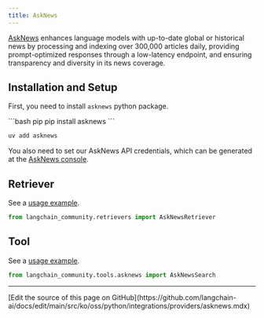 ```yaml
---
title: AskNews
---
```


[AskNews](https://asknews.app/) enhances language models with up-to-date global or historical news
by processing and indexing over 300,000 articles daily, providing prompt-optimized responses
through a low-latency endpoint, and ensuring transparency and diversity in its news coverage.

## Installation and Setup

First, you need to install `asknews` python package.

<CodeGroup>
```bash pip
pip install asknews
```

```bash uv
uv add asknews
```
</CodeGroup>

You also need to set our AskNews API credentials, which can be generated at
the [AskNews console](https://my.asknews.app/).


## Retriever

See a [usage example](/oss/python/integrations/retrievers/asknews).

```python
from langchain_community.retrievers import AskNewsRetriever
```

## Tool

See a [usage example](/oss/python/integrations/tools/asknews).

```python
from langchain_community.tools.asknews import AskNewsSearch
```

---

<Callout icon="pen-to-square" iconType="regular">
  [Edit the source of this page on GitHub](https://github.com/langchain-ai/docs/edit/main/src/ko/oss/python/integrations/providers/asknews.mdx)
</Callout>
